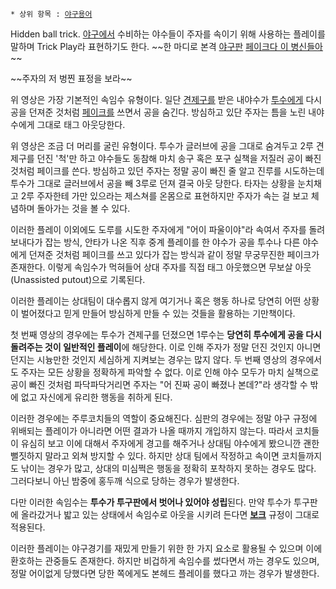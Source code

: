  * 상위 항목 : [[야구용어]]

Hidden ball trick. [[야구]]에서 수비하는 야수들이 주자를 속이기 위해 사용하는 플레이를 말하며 Trick Play라 표현하기도 한다.
~~한 마디로 본격 [[야구]]판 [[페이크다 이 병신들아]]~~


{{{#!HTML
<object width="420" height="315"><param name="movie" value="http://www.youtube.com/v/vLVH3sxZt0s?hl=ko_KR&amp;version=3"></param><param name="allowFullScreen" value="true"></param><param name="allowscriptaccess" value="always"></param><embed src="http://www.youtube.com/v/vLVH3sxZt0s?hl=ko_KR&amp;version=3" type="application/x-shockwave-flash" width="420" height="315" allowscriptaccess="always" allowfullscreen="true"></embed></object>
}}}
~~주자의 저 벙찐 표정을 보라~~

위 영상은 가장 기본적인 속임수 유형이다. 일단 [[견제구]]를 받은 내야수가 [[투수]]에게 다시 공을 던져준 것처럼 [[페이크]]를 쓰면서 공을 숨긴다. 방심하고 있단 주자는 틈을 노린 내야수에게 그대로 태그 아웃당한다.


{{{#!HTML
<object width="560" height="315"><param name="movie" value="http://www.youtube.com/v/cSEXsqnNL5U?hl=ko_KR&amp;version=3"></param><param name="allowFullScreen" value="true"></param><param name="allowscriptaccess" value="always"></param><embed src="http://www.youtube.com/v/cSEXsqnNL5U?hl=ko_KR&amp;version=3" type="application/x-shockwave-flash" width="560" height="315" allowscriptaccess="always" allowfullscreen="true"></embed></object>
}}}

위 영상은 조금 더 머리를 굴린 유형이다. 투수가 글러브에 공을 그대로 숨겨두고 2루 견제구를 던진 '척'만 하고 야수들도 동참해 마치 송구 혹은 포구 실책을 저질러 공이 빠진 것처럼 페이크를 쓴다. 방심하고 있던 주자는 정말 공이 빠진 줄 알고 진루를 시도하는데 투수가 그대로 글러브에서 공을 빼 3루로 던져 결국 아웃 당한다. 타자는 상황을 눈치채고 2루 주자한테 가만 있으라는 제스쳐를 온몸으로 표현하지만 주자가 속는 걸 보고 체념하며 돌아가는 것을 볼 수 있다.

이러한 플레이 이외에도 도루를 시도한 주자에게 "어이 파울이야"라 속여서 주자를 돌려보내다가 잡는 방식, 안타가 나온 직후 중계 플레이를 한 야수가 공을 투수나 다른 야수에게 던져준 것처럼 페이크를 쓰고 있다가 잡는 방식과 같이 정말 무궁무진한 페이크가 존재한다.
이렇게 속임수가 먹혀들어 상대 주자를 직접 태그 아웃했으면 무보살 아웃(Unassisted putout)으로 기록된다.

이러한 플레이는 상대팀이 대수롭지 않게 여기거나 혹은 행동 하나로 당연히 어떤 상황이 벌어졌다고 믿게 만들어 방심하게 만들 수 있는 것들을 활용하는 기만책이다.

첫 번째 영상의 경우에는 투수가 견제구를 던졌으면 1루수는 '''당연히 투수에게 공을 다시 돌려주는 것이 일반적인 플레이'''에 해당한다. 이로 인해 주자가 정말 던진 것인지 아니면 던지는 시늉만한 것인지 세심하게 지켜보는 경우는 많지 않다.
두 번째 영상의 경우에서도 주자는 모든 상황을 정확하게 파악할 수 없다. 이로 인해 야수 모두가 마치 실책으로 공이 빠진 것처럼 파닥파닥거리면 주자는 "어 진짜 공이 빠졌나 본데?"라 생각할 수 밖에 없고 자신에게 유리한 행동을 취하게 된다.

이러한 경우에는 주루코치들의 역할이 중요해진다. 심판의 경우에는 정말 야구 규정에 위배되는 플레이가 아니라면 어떤 결과가 나올 때까지 개입하지 않는다. 따라서 코치들이 유심히 보고 이에 대해서 주자에게 경고를 해주거나 상대팀 야수에게 봤으니깐 괜한 뻘짓하지 말라고 외쳐 방지할 수 있다.
하지만 상대 팀에서 작정하고 속이면 코치들까지도 낚이는 경우가 많고, 상대의 미심쩍은 행동을 정확히 포착하지 못하는 경우도 많다. 그러다보니 아닌 밤중에 홍두깨 식으로 당하는 경우가 발생한다.

다만 이러한 속임수는 '''투수가 투구판에서 벗어나 있어야 성립'''된다. 만약 투수가 투구판에 올라갔거나 밟고 있는 상태에서 속임수로 아웃을 시키려 든다면 '''[[보크]]''' 규정이 그대로 적용된다.

이러한 플레이는 야구경기를 재밌게 만들기 위한 한 가지 요소로 활용될 수 있으며 이에 환호하는 관중들도 존재한다. 하지만 비겁하게 속임수를 썼다면서 까는 경우도 있으며, 정말 어이없게 당했다면 당한 쪽에게도 본헤드 플레이를 했다고 까는 경우가 발생한다.
